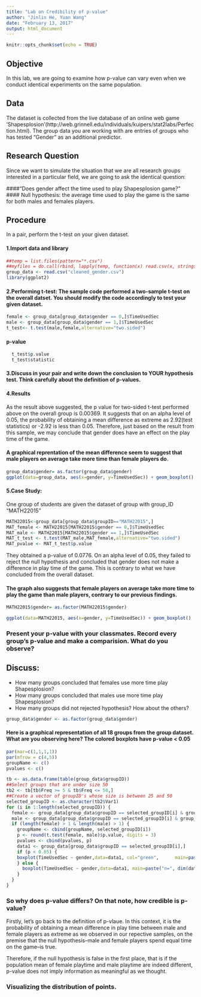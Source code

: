 ```yaml
---
title: "Lab on Credibility of p-value"
author: "Jinlin He, Yuan Wang"
date: "February 13, 2017"
output: html_document
---
```


```r
knitr::opts_chunk$set(echo = TRUE)
```
## Objective
In this lab, we are going to examine how p-value can vary even when we conduct identical experiments on the same population.

## Data 
The dataset is collected from the live database of an online web game 'Shapesplosion'(http://web.grinnell.edu/individuals/kuipers/stat2labs/Perfection.html). The group data you are working with are entries of groups who has tested "Gender" as an additional predictor. 

## Research Question 
Since we want to simulate the situation that we are all research groups interested in a particular field, we are going to ask the identical question: 

####"Does gender affect the time used to play Shapesplosion game?"
#### Null hypothesis: the average time used to play the game is the same for both males and females players. 

## Procedure
In a pair, perform the t-test on your given dataset.

#### 1.Import data and library
```r
##temp = list.files(pattern="*.csv")
##myfiles = do.call(rbind, lapply(temp, function(x) read.csv(x, stringsAsFactors = FALSE)))
group_data <- read.csv("cleaned_gender.csv")
library(ggplot2)
```
#### 2.Performing t-test: The sample code performed a two-sample t-test on the overall datset. You should modify the code accordingly to test your given dataset.
```r
female <- group_data[group_data$gender == 0,]$TimeUsedSec
male <- group_data[group_data$gender == 1,]$TimeUsedSec
t_test<- t.test(male,female,alternative="two.sided")
```
#### p-value
```r
  t_test$p.value
  t_test$statistic
```
#### 3.Discuss in your pair and write down the conclusion to YOUR hypothesis test. Think carefully about the definition of p-values. 

#### 4.Results
As the result above suggested, the p value for two-sided t-test performed above on the overall group is 0.00369. It suggests that on an alpha level of 0.05, the probability of obtaining a mean difference as extreme as 2.92(test statistics) or -2.92 is less than 0.05. Therefore, just based on the result from this sample, we may conclude that gender does have an effect on the play time of the game. 

#### A graphical reprentation of the mean difference seem to suggest that male players on average take more time than female players do.
```r
group_data$gender= as.factor(group_data$gender)
ggplot(data=group_data, aes(x=gender, y=TimeUsedSec)) + geom_boxplot()  + aes(colour=gender) + theme(legend.position="top") + labs(title="") 
```


#### 5.Case Study:
One group of students are given the dataset of group with group_ID "MATH22015"
```r
MATH22015<-group_data[group_data$groupID=="MATH22015",]
MAT_female <- MATH22015[MATH22015$gender == 0,]$TimeUsedSec
MAT_male <- MATH22015[MATH22015$gender == 1,]$TimeUsedSec
MAT_t_test <- t.test(MAT_male,MAT_female,alternative="two.sided")
MAT_pvalue <- MAT_t_test$p.value
```
They obtained a p-value of 0.0776. On an alpha level of 0.05, they failed to reject the null hypothesis and concluded that gender does not make a difference in play time of the game. This is contrary to what we have concluded from the overall dataset. 

#### The graph also suggests that female players on average take more time to play the game than male players, contrary to our previous findings.
```r
MATH22015$gender= as.factor(MATH22015$gender)

ggplot(data=MATH22015, aes(x=gender, y=TimeUsedSec)) + geom_boxplot()  + theme(legend.position="top") + labs(title="") + aes(colour = gender)
```

### Present your p-value with your classmates. Record every group's p-value and make a comparision. What do you observe?

## Discuss:
* How many groups concluded that females use more time play Shapesplosion?
* How many groups concluded that males use more time play Shapesplosion?
* How many groups did not rejected hypothesis? How about the others? 

```r
group_data$gender <- as.factor(group_data$gender)

```
#### Here is a graphical representation of all 18 groups from the group dataset. What are you observing here? The colored boxplots have p-value < 0.05

```r
par(mar=c(1,1,1,1))
par(mfrow = c(4,5))
groupName <- c()
pvalues <- c()

tb <- as.data.frame(table(group_data$groupID))
##Select groups that are under size 50
tb2 <- tb[tb$Freq >= 5 & tb$Freq <= 50,]
##Create a vector of groupID's whose size is between 25 and 50
selected_groupID <- as.character(tb2$Var1)
for (i in 1:length(selected_groupID)) {
  female <- group_data[group_data$groupID == selected_groupID[i] & group_data$gender == 0,]$TimeUsedSec
  male <- group_data[group_data$groupID == selected_groupID[i] & group_data$gender == 1,]$TimeUsedSec
  if (length(female) > 1 & length(male) > 1) {
    groupName <- cbind(groupName, selected_groupID[i])
    p <- round(t.test(female, male)$p.value, digits = 3)
    pvalues <- cbind(pvalues, p)
    data1 <- group_data[group_data$groupID == selected_groupID[i],]
    if (p < 0.05) {
    boxplot(TimeUsedSec ~ gender,data=data1, col="green",      main=paste("n=", dim(data1)[1], ", pval=", p), xlab="Gender (1=Male, 0=Female)", ylab="Time Used Seconds")
    } else {
      boxplot(TimeUsedSec ~ gender,data=data1, main=paste("n=", dim(data1)[1], ", pval=", p), xlab="Gender (1=Male, 0=Female)", ylab="Time Used Seconds")
    }
  }
}

```

### So why does p-value differs? On that note, how credible is p-value?
Firstly, let's go back to the definition of p-vlaue. In this context, it is the probability of obtaining a mean difference in play time between male and female players as extreme as we observed in our repective samples, on the premise that the null hypothesis--male and female players spend equal time on the game--is true. 

Therefore, if the null hypothesis is false in the first place, that is if the population mean of female playtime and male playtime are indeed different, p-value does not imply information as meaningful as we thought. 

### Visualizing the distribution of points.



